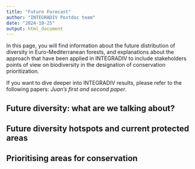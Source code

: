 ```yaml
---
title: "Future Forecast"
author: "INTEGRADIV Postdoc team"
date: "2024-10-25"
output: html_document
---
```


In this page, you will find information about the future distribution of diversity in Euro-Mediterranean forests, and explanations about the approach that have been applied in INTEGRADIV to include stakeholders points of view on biodiversity in the designation of conservation prioritization.

If you want to dive deeper into INTEGRADIV results, please refer to the following papers: _Juan's first and second paper_.


## Future diversity: what are we talking about?


## Future diversity hotspots and current protected areas


## Prioritising areas for conservation
